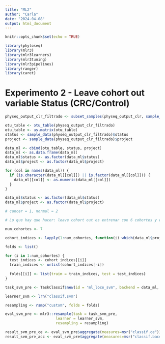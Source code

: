 ```yaml
---
title: "ML2"
author: "Carla"
date: "2024-04-08"
output: html_document
---
```


```r
knitr::opts_chunk$set(echo = TRUE)

library(phyloseq)
library(mlr3)
library(mlr3learners)
library(mlr3tuning)
library(mlr3pipelines)
library(ranger)
library(caret)
```

# Experimento 2 - Leave cohort out variable Status (CRC/Control)

```r
physeq_output_clr_filtrado <- subset_samples(physeq_output_clr, sample_data(physeq_output_clr)$status != "adenoma")

otu_table <- otu_table(physeq_output_clr_filtrado)
otu_table <- as.matrix(otu_table)
status <- sample_data(physeq_output_clr_filtrado)$status
project <- sample_data(physeq_output_clr_filtrado)$project

data_ml <- cbind(otu_table, status, project)
data_ml <- as.data.frame(data_ml)
data_ml$status <- as.factor(data_ml$status)
data_ml$project <- as.factor(data_ml$project)

for (col in names(data_ml)) {
  if (is.character(data_ml[[col]]) || is.factor(data_ml[[col]])) {
    data_ml[[col]] <- as.numeric(data_ml[[col]])
  }
}

data_ml$status <- as.factor(data_ml$status)
data_ml$project <- as.factor(data_ml$project)

# cancer = 1, normal = 2

# Lo que hay que hacer: leave cohort out es entrenar con 6 cohortes y dejar la 7 para test y así para todas. Por lo tanto, separar data_ml con respecto a las cohortes para tener 6 muestras. La variable que queremos predecir es status (cancer o normal) --> será la que se meta en la task como target. Igual que el experimento anterior pero cambiando el método de resampling para hacerlo con LOCO. 
```

```r
num_cohortes <- 7

cohort_indices <- lapply(1:num_cohortes, function(i) which(data_ml$project == i))

folds <- list()

for (i in 1:num_cohortes) {
  test_indices <- cohort_indices[[i]]
  train_indices <- unlist(cohort_indices[-i])
  
  folds[[i]] <- list(train = train_indices, test = test_indices)
}
```

```r
task_svm_pre <- TaskClassif$new(id = "ml_loco_svm", backend = data_ml, target = "status")

learner_svm <- lrn("classif.svm")

resampling <- rsmp("custom", folds = folds)

eval_svm_pre <- mlr3::resample(task = task_svm_pre,
                       learner = learner_svm,
                       resampling = resampling)

result_svm_pre_ce <- eval_svm_pre$aggregate(measures=msr("classif.ce"))
result_svm_pre_acc <- eval_svm_pre$aggregate(measures=msr("classif.bacc"))
```
